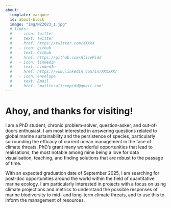 ```yaml
---
about:
  template: marquee
  id: about-block
  image: "img/NZ2023_1.jpg"
  # links:
  #   - icon: twitter
  #     text: Twitter
  #     href: https://twitter.com/XXXXX
  #   - icon: github
  #     text: Github
  #     href: https://github.com/AlicePidd
  #   - icon: linkedin
  #     text: LinkedIn
  #     href: https://www.linkedin.com/in/XXXXXX/
  #   - icon: envelope
  #     text: Email
  #     href: "mailto:alicempidd@gmail.com"  
---
```


::: {#about-block}
:::

# Ahoy, and thanks for visiting!

I am a PhD student, chronic problem-solver, question-asker, and out-of-doors enthusiast. I am most interested in answering questions related to global marine sustainability and the persistence of species, particularly surrounding the efficacy of current ocean management in the face of climate threats. PhD's grant many wonderful opportunities that lead to realisations, the most notable among mine being a love for data visualisation, teaching, and finding solutions that are robust to the passage of time. 

With an expected graduation date of September 2025, I am searching for post-doc opportunities around the world within the field of quantitative marine ecology. I am particularly interested in projects with a focus on using climate projections and metrics to understand the possible responses of marine biodiversity to mid- and long-term climate threats, and to use this to inform the management of resources. 

